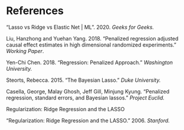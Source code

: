 # References 

"Lasso vs Ridge vs Elastic Net | ML". 2020. _Geeks for Geeks._

Liu, Hanzhong  and Yuehan Yang. 2018. "Penalized regression adjusted causal effect estimates
in high dimensional randomized experiments." _Working Paper_. 

Yen-Chi Chen. 2018. "Regression: Penalized Approach." _Washington University._

Steorts, Rebecca. 2015. "The Bayesian Lasso." _Duke University._

Casella, George, Malay Ghosh, Jeff Gill, Minjung Kyung. "Penalized regression, standard errors, and Bayesian lassos." _Project Euclid._

Regularization: Ridge Regression and the LASSO

"Regularization: Ridge Regression and the LASSO." 2006. _Stanford._
